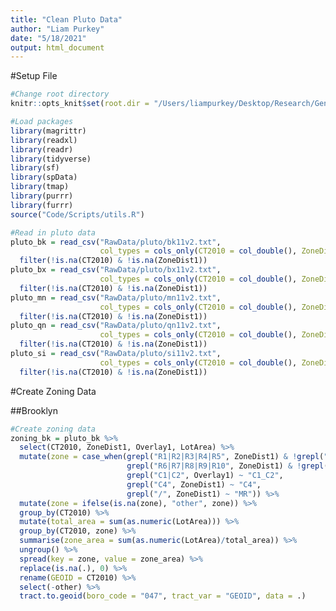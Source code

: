 ```yaml
---
title: "Clean Pluto Data"
author: "Liam Purkey"
date: "5/18/2021"
output: html_document
---
```


#Setup File

```r
#Change root directory
knitr::opts_knit$set(root.dir = "/Users/liampurkey/Desktop/Research/Gentrification")
```

```r
#Load packages
library(magrittr)
library(readxl)
library(readr)
library(tidyverse)
library(sf)
library(spData)
library(tmap)
library(purrr)
library(furrr)
source("Code/Scripts/utils.R")
```

```r
#Read in pluto data
pluto_bk = read_csv("RawData/pluto/bk11v2.txt", 
                    col_types = cols_only(CT2010 = col_double(), ZoneDist1 = col_character(), Overlay1 = col_character(), LotArea = col_double(), SchoolDist = col_double())) %>%
  filter(!is.na(CT2010) & !is.na(ZoneDist1)) 
pluto_bx = read_csv("RawData/pluto/bx11v2.txt", 
                    col_types = cols_only(CT2010 = col_double(), ZoneDist1 = col_character(), Overlay1 = col_character(), LotArea = col_double(), SchoolDist = col_double())) %>%
  filter(!is.na(CT2010) & !is.na(ZoneDist1)) 
pluto_mn = read_csv("RawData/pluto/mn11v2.txt", 
                    col_types = cols_only(CT2010 = col_double(), ZoneDist1 = col_character(), Overlay1 = col_character(), LotArea = col_double(), SchoolDist = col_double())) %>%
  filter(!is.na(CT2010) & !is.na(ZoneDist1)) 
pluto_qn = read_csv("RawData/pluto/qn11v2.txt", 
                    col_types = cols_only(CT2010 = col_double(), ZoneDist1 = col_character(), Overlay1 = col_character(), LotArea = col_double(), SchoolDist = col_double())) %>%
  filter(!is.na(CT2010) & !is.na(ZoneDist1)) 
pluto_si = read_csv("RawData/pluto/si11v2.txt", 
                    col_types = cols_only(CT2010 = col_double(), ZoneDist1 = col_character(), Overlay1 = col_character(), LotArea = col_double(), SchoolDist = col_double())) %>%
  filter(!is.na(CT2010) & !is.na(ZoneDist1)) 
```

#Create Zoning Data

##Brooklyn

```r
#Create zoning data
zoning_bk = pluto_bk %>%
  select(CT2010, ZoneDist1, Overlay1, LotArea) %>%
  mutate(zone = case_when(grepl("R1|R2|R3|R4|R5", ZoneDist1) & !grepl("/", ZoneDist1) ~ "R1_R5",
                          grepl("R6|R7|R8|R9|R10", ZoneDist1) & !grepl("/", ZoneDist1) ~ "R6_R10",
                          grepl("C1|C2", Overlay1) ~ "C1_C2",
                          grepl("C4", ZoneDist1) ~ "C4",
                          grepl("/", ZoneDist1) ~ "MR")) %>%
  mutate(zone = ifelse(is.na(zone), "other", zone)) %>%
  group_by(CT2010) %>%
  mutate(total_area = sum(as.numeric(LotArea))) %>%
  group_by(CT2010, zone) %>%
  summarise(zone_area = sum(as.numeric(LotArea)/total_area)) %>%
  ungroup() %>%
  spread(key = zone, value = zone_area) %>%
  replace(is.na(.), 0) %>%
  rename(GEOID = CT2010) %>%
  select(-other) %>%
  tract.to.geoid(boro_code = "047", tract_var = "GEOID", data = .)
```




